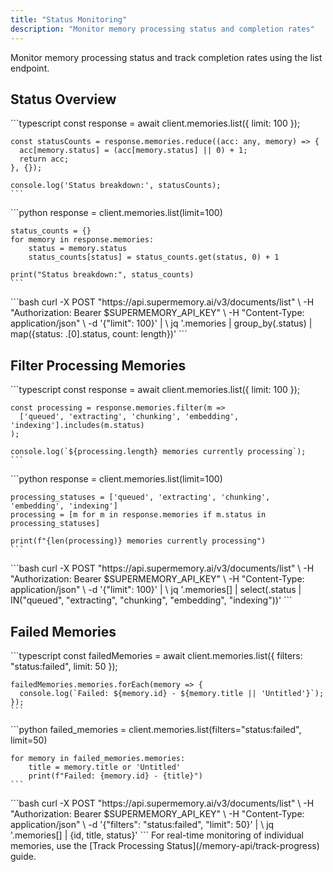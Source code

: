 ```yaml
---
title: "Status Monitoring"
description: "Monitor memory processing status and completion rates"
---
```


Monitor memory processing status and track completion rates using the list endpoint.

## Status Overview

<Tabs>
  <Tab title="TypeScript">
    ```typescript
    const response = await client.memories.list({ limit: 100 });

    const statusCounts = response.memories.reduce((acc: any, memory) => {
      acc[memory.status] = (acc[memory.status] || 0) + 1;
      return acc;
    }, {});

    console.log('Status breakdown:', statusCounts);
    ```
  </Tab>
  <Tab title="Python">
    ```python
    response = client.memories.list(limit=100)

    status_counts = {}
    for memory in response.memories:
        status = memory.status
        status_counts[status] = status_counts.get(status, 0) + 1

    print("Status breakdown:", status_counts)
    ```
  </Tab>
  <Tab title="cURL">
    ```bash
    curl -X POST "https://api.supermemory.ai/v3/documents/list" \
      -H "Authorization: Bearer $SUPERMEMORY_API_KEY" \
      -H "Content-Type: application/json" \
      -d '{"limit": 100}' | \
      jq '.memories | group_by(.status) | map({status: .[0].status, count: length})'
    ```
  </Tab>
</Tabs>

## Filter Processing Memories

<Tabs>
  <Tab title="TypeScript">
    ```typescript
    const response = await client.memories.list({ limit: 100 });

    const processing = response.memories.filter(m =>
      ['queued', 'extracting', 'chunking', 'embedding', 'indexing'].includes(m.status)
    );

    console.log(`${processing.length} memories currently processing`);
    ```
  </Tab>
  <Tab title="Python">
    ```python
    response = client.memories.list(limit=100)

    processing_statuses = ['queued', 'extracting', 'chunking', 'embedding', 'indexing']
    processing = [m for m in response.memories if m.status in processing_statuses]

    print(f"{len(processing)} memories currently processing")
    ```
  </Tab>
  <Tab title="cURL">
    ```bash
    curl -X POST "https://api.supermemory.ai/v3/documents/list" \
      -H "Authorization: Bearer $SUPERMEMORY_API_KEY" \
      -H "Content-Type: application/json" \
      -d '{"limit": 100}' | \
      jq '.memories[] | select(.status | IN("queued", "extracting", "chunking", "embedding", "indexing"))'
    ```
  </Tab>
</Tabs>

## Failed Memories

<Tabs>
  <Tab title="TypeScript">
    ```typescript
    const failedMemories = await client.memories.list({
      filters: "status:failed",
      limit: 50
    });

    failedMemories.memories.forEach(memory => {
      console.log(`Failed: ${memory.id} - ${memory.title || 'Untitled'}`);
    });
    ```
  </Tab>
  <Tab title="Python">
    ```python
    failed_memories = client.memories.list(filters="status:failed", limit=50)

    for memory in failed_memories.memories:
        title = memory.title or 'Untitled'
        print(f"Failed: {memory.id} - {title}")
    ```
  </Tab>
  <Tab title="cURL">
    ```bash
    curl -X POST "https://api.supermemory.ai/v3/documents/list" \
      -H "Authorization: Bearer $SUPERMEMORY_API_KEY" \
      -H "Content-Type: application/json" \
      -d '{"filters": "status:failed", "limit": 50}' | \
      jq '.memories[] | {id, title, status}'
    ```
  </Tab>
</Tabs>

<Note>
  For real-time monitoring of individual memories, use the [Track Processing Status](/memory-api/track-progress) guide.
</Note>

